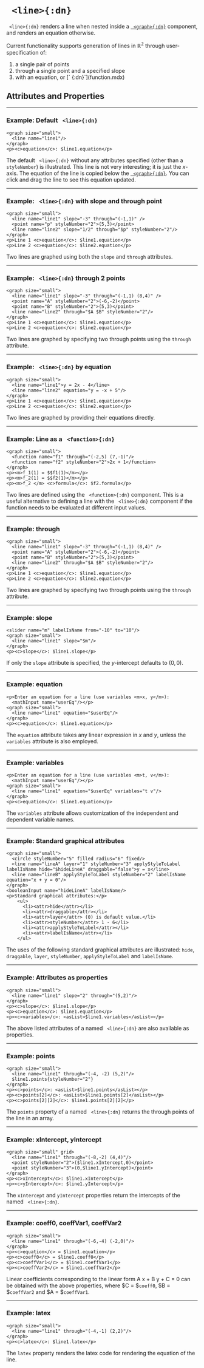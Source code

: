 



# ` <line>{:dn}`

` <line>{:dn}` renders a line when nested inside a [` <graph>{:dn}`](graph.mdx) component, and renders an equation otherwise.


Current functionality supports generation of lines in $\mathbb{R^2}$ through user-specification of: 
<ol>
<li>a single pair of points</li>
<li>through a single point and a specified slope</li>
<li>with an equation, or [` <function>{:dn}`](function.mdx)</li>
</ol>

## Attributes and Properties 
 <AttrDisplay name='line'/> 
 <PropDisplay name='line'/>

---

### Example: Default ` <line>{:dn}`


```doenet-editor-horiz
<graph size="small">
  <line name="line1"/>
</graph>
<p><c>equation</c>: $line1.equation</p>
```



The default ` <line>{:dn}` without any attributes specified (other than a `styleNumber`) is illustrated. This line is not very interesting; it is just the $x$-axis. The equation of the line is copied below the [` <graph>{:dn}`](graph.mdx). You can click and drag the line to see this equation updated.



---

### Example: ` <line>{:dn}` with slope and through point


```doenet-editor-horiz
<graph size="small">
  <line name="line1" slope="-3" through="(-1,1)" />
  <point name="p" styleNumber="2">(5,3)</point>
  <line name="line2" slope="1/2" through="$p" styleNumber="2"/> 
</graph>
<p>Line 1 <c>equation</c>: $line1.equation</p>
<p>Line 2 <c>equation</c>: $line2.equation</p>
```



Two lines are graphed using both the `slope` and `through` attributes.



---

### Example: ` <line>{:dn}` through 2 points


```doenet-editor-horiz
<graph size="small">
  <line name="line1" slope="-3" through="(-1,1) (8,4)" />
  <point name="A" styleNumber="2">(-6,-2)</point>
  <point name="B" styleNumber="2">(5,3)</point>
  <line name="line2" through="$A $B" styleNumber="2"/> 
</graph>  
<p>Line 1 <c>equation</c>: $line1.equation</p>
<p>Line 2 <c>equation</c>: $line2.equation</p>
```



Two lines are graphed by specifying two through points using the `through` attribute.



---

### Example: ` <line>{:dn}` by equation


```doenet-editor-horiz
<graph size="small">
  <line name="line1">y = 2x - 4</line>
  <line name="line2" equation="y = -x + 5"/> 
</graph>  
<p>Line 1 <c>equation</c>: $line1.equation</p>
<p>Line 2 <c>equation</c>: $line2.equation</p>
```



Two lines are graphed by providing their equations directly.



---

### Example: Line as a ` <function>{:dn}`


```doenet-editor-horiz
<graph size="small">
  <function name="f1" through="(-2,5) (7,-1)"/>
  <function name="f2" styleNumber="2">2x + 1</function> 
</graph>  
<p><m>f_1(1) = $$f1(1)</m></p>
<p><m>f_2(1) = $$f2(1)</m></p>
<p><m>f_2 </m> <c>formula</c>: $f2.formula</p>
```



Two lines are defined using the ` <function>{:dn}` component. This is a useful alternative to defining a line with the ` <line>{:dn}` component if the function needs to be evaluated at different input values.



---

### Example: through


```doenet-editor-horiz
<graph size="small">
  <line name="line1" slope="-3" through="(-1,1) (8,4)" />
  <point name="A" styleNumber="2">(-6,-2)</point>
  <point name="B" styleNumber="2">(5,3)</point>
  <line name="line2" through="$A $B" styleNumber="2"/> 
</graph>  
<p>Line 1 <c>equation</c>: $line1.equation</p>
<p>Line 2 <c>equation</c>: $line2.equation</p>
```



Two lines are graphed by specifying two through points using the `through` attribute.



---

### Example: slope


```doenet-editor-horiz
<slider name="m" labelIsName from="-10" to="10"/>
<graph size="small">
  <line name="line1" slope="$m"/>
</graph>
<p><c>slope</c>: $line1.slope</p>      
```



If only the `slope` attribute is specified, the $y$-intercept defaults to $(0,0)$.



---

### Example: equation


```doenet-editor-horiz
<p>Enter an equation for a line (use variables <m>x, y</m>):
  <mathInput name="userEq"/></p>
<graph size="small">
  <line name="line1" equation="$userEq"/>
</graph>
<p><c>equation</c>: $line1.equation</p>
```



The `equation` attribute takes any linear expression in $x$ and $y$, unless the `variables` attribute is also employed.



---

### Example: variables


```doenet-editor-horiz
<p>Enter an equation for a line (use variables <m>t, v</m>):
  <mathInput name="userEq"/></p>
<graph size="small">
  <line name="line1" equation="$userEq" variables="t v"/>
</graph>
<p><c>equation</c>: $line1.equation</p>
```



The `variables` attribute allows customization of the independent and dependent variable names.



---

### Example: Standard graphical attributes


```doenet-editor-horiz
<graph size="small">
  <circle styleNumber="5" filled radius="6" fixed/>
  <line name="lineA" layer="1" styleNumber="3" applyStyleToLabel labelIsName hide="$hideLineA" draggable="false">y = x</line>
  <line name="lineB" applyStyleToLabel styleNumber="2" labelIsName equation="x + y = 0"/>
</graph>
<booleanInput name="hideLineA" labelIsName/>
<p>Standard graphical attributes:</p>
    <ul>
      <li><attr>hide</attr></li>
      <li><attr>draggable</attr></li>
      <li><attr>layer</attr> (0) is default value.</li>
      <li><attr>styleNumber</attr> 1 - 6</li>
      <li><attr>applyStyleToLabel</attr></li>
      <li><attr>labelIsName</attr></li>
    </ul>
```



The uses of the following standard graphical attributes are illustrated: `hide`, `draggable`, `layer`, `styleNumber`, `applyStyleToLabel` and `labelIsName`.



---

### Example: Attributes as properties


```doenet-editor-horiz
<graph size="small">
  <line name="line1" slope="2" through="(5,2)"/>
</graph>
<p><c>slope</c>: $line1.slope</p>
<p><c>equation</c>: $line1.equation</p>
<p><c>variables</c>: <asList>$line1.variables</asList></p>
```



The above listed attributes of a named ` <line>{:dn}` are also available as properties.



---

### Example: points


```doenet-editor-horiz
<graph size="small">
  <line name="line1" through="(-4, -2) (5,2)"/>
  $line1.points{styleNumber="2"}
</graph>
<p><c>points</c>: <asList>$line1.points</asList></p>
<p><c>points[2]</c>: <asList>$line1.points[2]</asList></p>
<p><c>points[2][2]</c>: $line1.points[2][2]</p>
```



The `points` property of a named ` <line>{:dn}` returns the through points of the line in an array.



---

### Example: xIntercept, yIntercept


```doenet-editor-horiz
<graph size="small" grid>
  <line name="line1" through="(-8,-2) (4,4)"/>
  <point styleNumber="2">($line1.xIntercept,0)</point>
  <point styleNumber="3">(0,$line1.yIntercept)</point>
</graph>
<p><c>xIntercept</c>: $line1.xIntercept</p>
<p><c>yIntercept</c>: $line1.yIntercept</p>     
```



The `xIntercept` and `yIntercept` properties return the intercepts of the named ` <line>{:dn}`.



---

### Example: coeff0, coeffVar1, coeffVar2


```doenet-editor-horiz
<graph size="small">
  <line name="line1" through="(-6,-4) (-2,0)"/>
</graph>
<p><c>equation</c> = $line1.equation</p>
<p><c>coeff0</c> = $line1.coeff0</p>
<p><c>coeffVar1</c> = $line1.coeffVar1</p>
<p><c>coeffVar2</c> = $line1.coeffVar2</p>
```



Linear coefficients corresponding to the linear form
<me>A x + B y + C = 0</me>
can be obtained with the above properties, where $C = $`coeff0`, $B = $`coeffVar2` and $A = $`coeffVar1`.



---

### Example: latex


```doenet-editor-horiz
<graph size="small">
  <line name="line1" through="(-4,-1) (2,2)"/>
</graph>
<p><c>latex</c>: $line1.latex</p>
```



The `latex` property renders the latex code for rendering the equation of the line.


